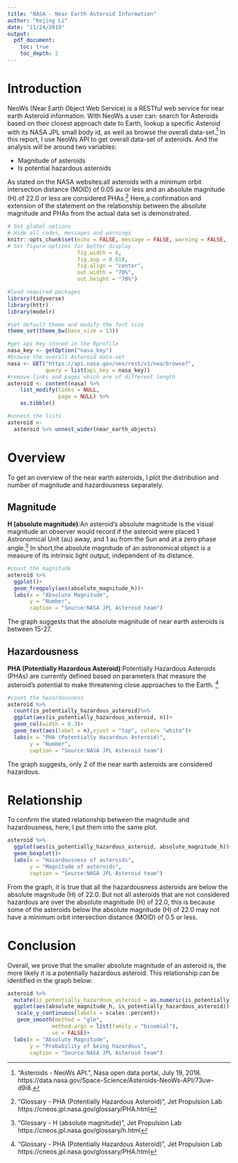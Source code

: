```yaml
---
title: "NASA - Near Earth Asteroid Information"
author: "Kejing Li"
date: "11/24/2019"
output:
  pdf_document:
    toc: true
    toc_depth: 2
---
```

# Introduction

NeoWs (Near Earth Object Web Service) is a RESTful web service for near earth Asteroid information. With NeoWs a user can: search for Asteroids based on their closest approach date to Earth, lookup a specific Asteroid with its NASA JPL small body id, as well as browse the overall data-set.[^1] In this report, I use NeoWs API to get overall data-set of asteroids. And the analysis will be around two variables:

- Magnitude of asteroids
- Is potential hazardous asteroids

As stated on the NASA websites:all asteroids with a minimum orbit intersection distance (MOID) of 0.05 au or less and an absolute magnitude (H) of 22.0 or less are considered PHAs.[^2] Here,a confirmation and extension of the statement on the relationship between the absolute magnitude and PHAs from the actual data set is demonstrated. 

```r
# Set global options
# Hide all codes, messages and warnings
knitr::opts_chunk$set(echo = FALSE, message = FALSE, warning = FALSE,
# Set figure options for better display                      
                      fig.width = 6,
                      fig.asp = 0.618,
                      fig.align = "center",
                      out.width = "70%",
                      out.height = "70%")

#load required packages
library(tidyverse)
library(httr)
library(modelr)

#set default theme and modify the font size
theme_set(theme_bw(base_size = 13))
```

```r
#get api key stored in the Rprofile
nasa_key <- getOption("nasa_key")
#browse the overall Asteroid data-set
nasa <- GET("https://api.nasa.gov/neo/rest/v1/neo/browse?",
            query = list(api_key = nasa_key))
#remove links and pages which are of different length 
asteroid <- content(nasa) %>%
    list_modify(links = NULL,
                page = NULL) %>%
    as.tibble()

#unnest the lists
asteroid <- 
  asteroid %>% unnest_wider(near_earth_objects)
```

# Overview 
To get an overview of the near earth asteroids, I plot the distribution and number of magnitude and hazardousness separately.
 
## Magnitude 
**H (absolute magnitude)**:An asteroid’s absolute magnitude is the visual magnitude an observer would record if the asteroid were placed 1 Astronomical Unit (au) away, and 1 au from the Sun and at a zero phase angle.[^3] In short,the absolute magnitude of an astronomical object is a measure of its intrinsic light output, independent of its distance. 

```r
#count the magnitude
asteroid %>%
  ggplot()+
  geom_freqpoly(aes(absolute_magnitude_h))+
  labs(x = "Absolute Magnitude",
       y = "Number",
       caption = "Source:NASA JPL Asteroid team")
```

The graph suggests that the absolute magnitude of near earth asteroids is between 15-27.

## Hazardousness
**PHA (Potentially Hazardous Asteroid)**:Potentially Hazardous Asteroids (PHAs) are currently defined based on parameters that measure the asteroid’s potential to make threatening close approaches to the Earth. [^4]

```r
#count the hazardousness
asteroid %>%
  count(is_potentially_hazardous_asteroid)%>%
  ggplot(aes(is_potentially_hazardous_asteroid, n))+
  geom_col(width = 0.3)+
  geom_text(aes(label = n),vjust = "top", color= "white")+
  labs(x = "PHA (Potentially Hazardous Asteroid)",
       y = "Number",
       caption = "Source:NASA JPL Asteroid team")
```

The graph suggests, only 2 of the near earth asteroids are considered hazardous. 

# Relationship
To confirm the stated relationship between the magnitude and hazardousness, here, I put them into the same plot.
```r
asteroid %>%
  ggplot(aes(is_potentially_hazardous_asteroid, absolute_magnitude_h))+
  geom_boxplot()+
  labs(x = "Hazardousness of asteroids",
       y = "Magnitude of asteroids",
       caption = "Source:NASA JPL Asteroid team")
```

From the graph, it is true that all the hazardousness asteroids are below the absolute magnitude (H) of 22.0. But not all asteroids that are not considered hazardous are over the absolute magnitude (H) of 22.0, this is because some of the asteroids below the absolute magnitude (H) of 22.0 may not have a minimum orbit intersection distance (MOID) of 0.5 or less.

# Conclusion 
Overall, we prove that the smaller absolute magnitude of an asteroid is, the more likely it is a potentially hazardous asteroid. This relationship can be identified in the graph below:
```r
asteroid %>%
  mutate(is_potentially_hazardous_asteroid = as.numeric(is_potentially_hazardous_asteroid))%>% 
  ggplot(aes(absolute_magnitude_h, is_potentially_hazardous_asteroid))+
   scale_y_continuous(labels = scales::percent)+
   geom_smooth(method = "glm",
              method.args = list(family = "binomial"),
              se = FALSE)+
  labs(x = "Absolute Magnitude",
       y = "Probability of being hazardous",
       caption = "Source:NASA JPL Asteroid team")

```



[^1]: "Asteroids - NeoWs API.", Nasa open data portal, July 19, 2018. https://data.nasa.gov/Space-Science/Asteroids-NeoWs-API/73uw-d9i8.
[^2]: "Glossary - PHA (Potentially Hazardous Asteroid)", Jet Propulsion Lab
https://cneos.jpl.nasa.gov/glossary/PHA.html
[^3]: "Glossary - H (absolute magnitude)", Jet Propulsion Lab
https://cneos.jpl.nasa.gov/glossary/h.html
[^4]: "Glossary - PHA (Potentially Hazardous Asteroid)", Jet Propulsion Lab
https://cneos.jpl.nasa.gov/glossary/PHA.html

